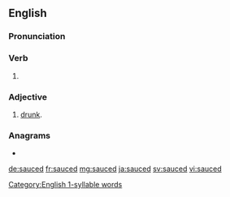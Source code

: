 ==English==
===Pronunciation===
{{rfap|lang=en}}
<!-- 1 syllable words !-->
===Verb===
{{head|en|verb form}}

# {{en-past of|sauce}}

===Adjective===
{{en-adj}}

# {{lb|en|slang}} [[drunk]].

===Anagrams===
* {{l|en|caused}}
[[Category:English 1-syllable words]]
[[de:sauced]]
[[fr:sauced]]
[[mg:sauced]]
[[ja:sauced]]
[[sv:sauced]]
[[vi:sauced]]